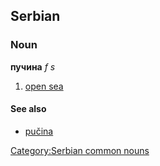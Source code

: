 ==Serbian==
===Noun===
'''пучина''' ''f s''
#[[open sea]]
====See also====
*[[pučina]]
[[Category:Serbian common nouns]]